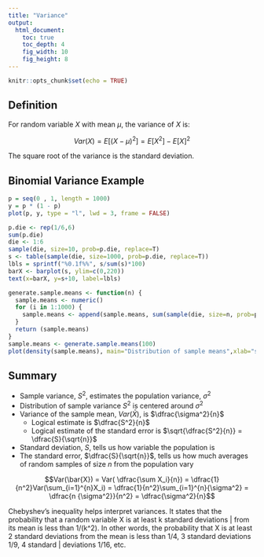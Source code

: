 ```yaml
---
title: "Variance"
output: 
  html_document:
    toc: true
    toc_depth: 4
    fig_width: 10
    fig_height: 8  
---
```


```r
knitr::opts_chunk$set(echo = TRUE)
```

## Definition

For random variable $X$ with mean $\mu$, the variance of $X$ is:

$$Var(X) = E[(X - \mu)^2] = E[X^2] - E[X]^2$$

The square root of the variance is the standard deviation.

## Binomial Variance Example

```r
p = seq(0 , 1, length = 1000)
y = p * (1 - p)
plot(p, y, type = "l", lwd = 3, frame = FALSE)
```

```r
p.die <- rep(1/6,6)
sum(p.die)
die <- 1:6
sample(die, size=10, prob=p.die, replace=T)
s <- table(sample(die, size=1000, prob=p.die, replace=T))
lbls = sprintf("%0.1f%%", s/sum(s)*100)
barX <- barplot(s, ylim=c(0,220))
text(x=barX, y=s+10, label=lbls)
```

```r
generate.sample.means <- function(n) {
  sample.means <- numeric()
  for (i in 1:1000) { 
    sample.means <- append(sample.means, sum(sample(die, size=n, prob=p.die, replace=T))/n)
  }
  return (sample.means)
}
sample.means <- generate.sample.means(100)
plot(density(sample.means), main="Distribution of sample means",xlab="sample mean", col="orange")
```

## Summary

 * Sample variance, $S^2$, estimates the population variance, $\sigma^2$  
 * Distribution of sample variance $S^2$ is centered around $\sigma^2$  
 * Variance of the sample mean, $Var(\bar{X})$, is $\dfrac{\sigma^2}{n}$  
    * Logical estimate is $\dfrac{S^2}{n}$  
    * Logical estimate of the standard error is $\sqrt{\dfrac{S^2}{n}} = \dfrac{S}{\sqrt{n}}$  
 * Standard deviation, $S$, tells us how variable the population is  
 * The standard error, $\dfrac{S}{\sqrt{n}}$, tells us how much averages of random samples of size $n$ from the population vary  


$$Var(\bar{X}) = Var( \dfrac{\sum X_i}{n}) = \dfrac{1}{n^2}Var(\sum_{i=1}^{n}X_i) = \dfrac{1}{n^2}\sum_{i=1}^{n}{\sigma^2} = \dfrac{n {\sigma^2}}{n^2} = \dfrac{\sigma^2}{n}$$ 



Chebyshev's inequality helps interpret variances. It states that the probability that a random variable X is at least k standard deviations
| from its mean is less than 1/(k^2). In other words, the probability that X is at least 2 standard deviations from the mean is less than 1/4, 3 standard deviations 1/9, 4 standard
| deviations 1/16, etc.